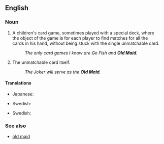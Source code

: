 {{also|old maid}}
==English==

===Noun===
{{en-noun|sg=[[old|Old]] [[maid|Maid]]|-}}

# A children's card game, sometimes played with a special deck, where the object of the game is for each player to find matches for all the cards in his hand, without being stuck with the single unmatchable card.
#: ''The only card games I know are Go Fish and '''Old Maid'''.''
# The unmatchable card itself.
#: ''The Joker will serve as the '''Old Maid'''.''

====Translations====
{{trans-top|card game}}
* Japanese: {{t|ja|ババ抜き|tr=babanuki|sc=Jpan}}
{{trans-mid}}
* Swedish: {{t|sv|Svarte Petter}}
{{trans-bottom}}
{{trans-top|card}}
* Swedish: {{t|sv|Svarte Petter}}
{{trans-mid}}
{{trans-bottom}}

===See also===
* [[old maid]]